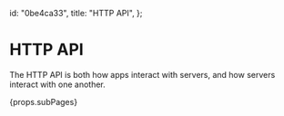   id: "0be4ca33",
  title: "HTTP API",
};

# HTTP API

The HTTP API is both how apps interact with servers, and how servers interact with one another.

{props.subPages}
